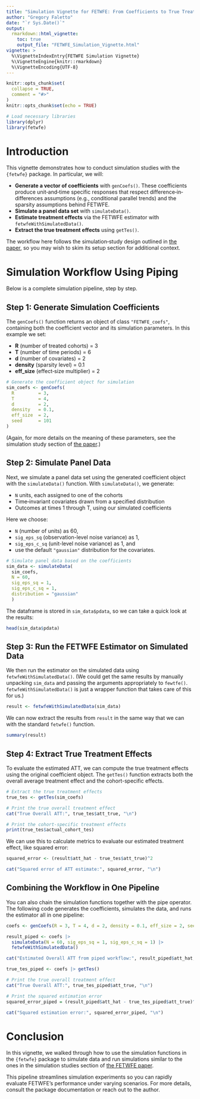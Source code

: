 ```yaml
---
title: "Simulation Vignette for FETWFE: From Coefficients to True Treatment Effects"
author: "Gregory Faletto"
date: "`r Sys.Date()`"
output:
  rmarkdown::html_vignette:
    toc: true
    output_file: "FETWFE_Simulation_Vignette.html"
vignette: >
  %\VignetteIndexEntry{FETWFE Simulation Vignette}
  %\VignetteEngine{knitr::rmarkdown}
  %\VignetteEncoding{UTF-8}
---
```


```r
knitr::opts_chunk$set(
  collapse = TRUE,
  comment = "#>"
)
knitr::opts_chunk$set(echo = TRUE)

```

```r
# Load necessary libraries
library(dplyr)
library(fetwfe)
```

# Introduction

This vignette demonstrates how to conduct simulation studies with the `{fetwfe}` package. In particular, we will:

- **Generate a vector of coefficients** with `genCoefs()`. These coefficients produce unit‐and‐time specific responses that respect difference‐in‐differences assumptions (e.g., conditional parallel trends) and the sparsity assumptions behind FETWFE.
- **Simulate a panel data set** with `simulateData()`.
- **Estimate treatment effects** via the FETWFE estimator with `fetwfeWithSimulatedData()`.
- **Extract the true treatment effects** using `getTes()`.

The workflow here follows the simulation‐study design outlined in [the paper](https://arxiv.org/abs/2312.05985), so you may wish to skim its setup section for additional context.

# Simulation Workflow Using Piping

Below is a complete simulation pipeline, step by step.

## Step 1: Generate Simulation Coefficients

The `genCoefs()` function returns an object of class `"FETWFE_coefs"`, containing both the coefficient vector and its simulation parameters. In this example we set:

- **R** (number of treated cohorts) = 3  
- **T** (number of time periods) = 6  
- **d** (number of covariates) = 2  
- **density** (sparsity level) = 0.1  
- **eff_size** (effect‐size multiplier) = 2  


```r
# Generate the coefficient object for simulation
sim_coefs <- genCoefs(
  R         = 3, 
  T         = 4, 
  d         = 2, 
  density   = 0.1, 
  eff_size  = 2, 
  seed      = 101
)
```

(Again, for more details on the meaning of these parameters, see the simulation study section of [the paper](https://arxiv.org/abs/2312.05985).)



## Step 2: Simulate Panel Data

Next, we simulate a panel data set using the generated coefficient object with the `simulateData()` function. With `simulateData()`, we generate:

* `N` units, each assigned to one of the cohorts
* Time‐invariant covariates drawn from a specified distribution
* Outcomes at times 1 through T, using our simulated coefficients

Here we choose:

- `N` (number of units) as 60,
- `sig_eps_sq` (observation-level noise variance) as 1,
- `sig_eps_c_sq` (unit-level noise variance) as 1, and
- use the default `"gaussian"` distribution for the covariates.

```r
# Simulate panel data based on the coefficients
sim_data <- simulateData(
  sim_coefs,
  N = 60,
  sig_eps_sq = 1,
  sig_eps_c_sq = 1,
  distribution = "gaussian"
  )
```

The dataframe is stored in `sim_data$pdata`, so we can take a quick look at the results:

```r
head(sim_data$pdata)
```

## Step 3: Run the FETWFE Estimator on Simulated Data

We then run the estimator on the simulated data using `fetwfeWithSimulatedData()`. (We could get the same results by manually unpacking `sim_data` and passing the arguments appropriately to `fewtfe()`. `fetwfeWithSimulatedData()` is just a wrapper function that takes care of this for us.)

```r
result <- fetwfeWithSimulatedData(sim_data)
```

We can now extract the results from `result` in the same way that we can with the standard `fetwfe()` function.

```r
summary(result)

```

## Step 4: Extract True Treatment Effects

To evaluate the estimated ATT, we can compute the true treatment effects using the original coefficient object. The `getTes()` function extracts both the overall average treatment effect and the cohort-specific effects.

```r
# Extract the true treatment effects
true_tes <- getTes(sim_coefs)

# Print the true overall treatment effect
cat("True Overall ATT:", true_tes$att_true, "\n")

# Print the cohort-specific treatment effects
print(true_tes$actual_cohort_tes)
```

We can use this to calculate metrics to evaluate our estimated treatment effect, like squared error:

```r
squared_error <- (result$att_hat - true_tes$att_true)^2

cat("Squared error of ATT estimate:", squared_error, "\n")
```

## Combining the Workflow in One Pipeline

You can also chain the simulation functions together with the pipe operator. The following code generates the coefficients, simulates the data, and runs the estimator all in one pipeline:

```r
coefs <- genCoefs(R = 3, T = 4, d = 2, density = 0.1, eff_size = 2, seed = 2025)

result_piped <- coefs |>
  simulateData(N = 60, sig_eps_sq = 1, sig_eps_c_sq = 1) |>
  fetwfeWithSimulatedData()

cat("Estimated Overall ATT from piped workflow:", result_piped$att_hat, "\n")

true_tes_piped <- coefs |> getTes()

# Print the true overall treatment effect
cat("True Overall ATT:", true_tes_piped$att_true, "\n")

# Print the squared estimation error
squared_error_piped = (result_piped$att_hat - true_tes_piped$att_true)^2

cat("Squared estimation error:", squared_error_piped, "\n")
```

# Conclusion

In this vignette, we walked through how to use the simulation functions in the `{fetwfe}` package to simulate data and run simulations similar to the ones in the simulation studies section of [the FETWFE paper](https://arxiv.org/abs/2312.05985).

This pipeline streamlines simulation experiments so you can rapidly evaluate FETWFE’s performance under varying scenarios. For more details, consult the package documentation or reach out to the author.
